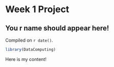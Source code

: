 # Week 1 Project  

## You r name should appear here!

<!-- leave this material as is -->
Compiled on `r date()`.

```r
library(DataComputing)
```
<!-- put your content after this line -->

Here is my content!
